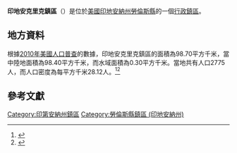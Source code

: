{{noteTA
|G1=USState
|G2=地名
|G3=Unit
}}
{{Infobox settlement
|official_name            = 印地安克里克鎮區
|native_name = Indian Creek Township
|settlement_type          = [[行政鎮區|行政鎮區]]
|image_skyline            = 
|imagesize                = 
|image_map                = Map highlighting Indian Creek Township, Lawrence County, Indiana.svg
|mapsize                  = 250px
|pushpin_map  =USA Indiana
|pushpin_label = 印地安克里克鎮區
|pushpin_label_position   = top
|pushpin_map_caption      = 印地安克里克鎮區在印地安納州的位置
|subdivision_type         = [[世界政區索引|國家]]
|subdivision_type1        = [[美国州份|州份]]
|subdivision_type2        = [[印地安納州行政区划|縣]]
|subdivision_name         = [[美国|美国]]
|subdivision_name1        = [[印地安納州|印地安納州]]
|subdivision_name2        = [[勞倫斯縣_(印地安納州)|勞倫斯縣]]
|elevation_ft             = 646
|elevation_m              = 197
|timezone                 = [[北美东部時區|北美东部時區]]
|area_total_km2           = 98.70
|area_land_km2            = 98.40
|area_water_km2           = 0.30
|area_total_sq_mi         = 
|area_land_sq_mi          = 
|area_water_sq_mi         = 
|population_as_of         = [[2010年美國人口普查|2010]]
|population_footnotes     = 
|population_total         = 2775
|population_density_km2   = auto
|population_density_sq_mi = auto
|utc_offset               = -5
|coordinates              = {{coord|38|51|59|N|86|36|10|W|type:city_region:US-AL_source:GNS-enwiki|display=inline,title}}
| coor_pinpoint           = 
| coordinates_footnotes   = 
|timezone_DST             = EDT
|utc_offset_DST           = -4
|postal_code_type         = [[美國郵區編號|郵區編號]]
|postal_code              = 47421, 47451, 47462, 47470
|area_code                = {{link-en|电话区号812|Area code 812|812}}
|blank_name = [[地名信息系统|GNIS ID]]
|blank_info = 453425
}}
'''印地安克里克鎮區'''（{{lang-en|Indian Creek Township}}）是位於[[美國|美國]][[印地安納州|印地安納州]][[勞倫斯縣_(印地安納州)|勞倫斯縣]]的一個[[行政鎮區|行政鎮區]]。

== 地方資料 ==
根據[[2010年美國人口普查|2010年美國人口普查]]的數據，印地安克里克鎮區的面積為98.70平方千米，當中陸地面積為98.40平方千米，而水域面積為0.30平方千米。當地共有人口2775人，而人口密度為每平方千米28.12人。<ref name="GR8">{{cite web|url=http://factfinder2.census.gov|publisher=[[美国人口调查局|美国人口调查局]]|accessdate=2011-05-14|title=American FactFinder|archive-date=2013-09-11|archive-url=https://web.archive.org/web/20130911234518/http://factfinder2.census.gov/|dead-url=no}}</ref><ref>{{cite web|url=https://www.citypopulation.de/en/usa/indiana/admin/|title=USA: Indiana (Counties and Townships) - City Population|access-date=2020-08-03|archive-date=2020-04-22|archive-url=https://web.archive.org/web/20200422090607/https://www.citypopulation.de/en/usa/indiana/admin/|dead-url=no}}</ref>

== 參考文獻 ==
{{reflist}}

{{勞倫斯縣 (印地安納州)}}

{{DEFAULTSORT:Indian Creek Township}}
[[Category:印第安納州鎮區|Category:印第安納州鎮區]]
[[Category:勞倫斯縣鎮區_(印地安納州)|Category:勞倫斯縣鎮區 (印地安納州)]]

{{Indiana-geo-stub}}